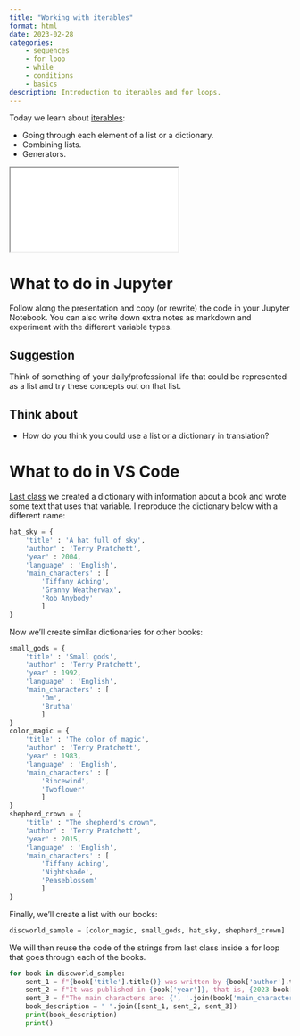 ```yaml
---
title: "Working with iterables"
format: html
date: 2023-02-28
categories:
    - sequences
    - for loop
    - while
    - conditions
    - basics
description: Introduction to iterables and for loops.
---
```



Today we learn about [iterables](../slides/iterables.qmd){target="_blank"}:

- Going through each element of a list or a dictionary.
- Combining lists.
- Generators.

<div>
```{=html}
<iframe class="slide-deck" src="../slides/iterables.html"></iframe>
```
</div>


# What to do in Jupyter

Follow along the presentation and copy (or rewrite) the code in your Jupyter Notebook. You can also write down extra notes as markdown and experiment with the different variable types.

::: {.callout-tip}
## Suggestion

Think of something of your daily/professional life that could be represented as a list and try these concepts out on that list.
:::

## Think about

- How do you think you could use a list or a dictionary in translation?

# What to do in VS Code

[Last class](2023-02-21-variables.qmd) we created a dictionary with information about a book and wrote some text that uses that variable. I reproduce the dictionary below with a different name:

```python
hat_sky = {
    'title' : 'A hat full of sky',
    'author' : 'Terry Pratchett',
    'year' : 2004,
    'language' : 'English',
    'main_characters' : [
        'Tiffany Aching',
        'Granny Weatherwax',
        'Rob Anybody'
        ]
}
```

Now we'll create similar dictionaries for other books:

```python
small_gods = {
    'title' : 'Small gods',
    'author' : 'Terry Pratchett',
    'year' : 1992,
    'language' : 'English',
    'main_characters' : [
        'Om',
        'Brutha'
        ]
}
color_magic = {
    'title' : 'The color of magic',
    'author' : 'Terry Pratchett',
    'year' : 1983,
    'language' : 'English',
    'main_characters' : [
        'Rincewind',
        'Twoflower'
        ]
}
shepherd_crown = {
    'title' : "The shepherd's crown",
    'author' : 'Terry Pratchett',
    'year' : 2015,
    'language' : 'English',
    'main_characters' : [
        'Tiffany Aching',
        'Nightshade',
        'Peaseblossom'
        ]
}
```

Finally, we'll create a list with our books:

```python
discworld_sample = [color_magic, small_gods, hat_sky, shepherd_crown]
```

We will then reuse the code of the strings from last class inside a for loop that goes through each of the books.

```python
for book in discworld_sample:
    sent_1 = f"{book['title'].title()} was written by {book['author'].title()} in {book['language']}."
    sent_2 = f"It was published in {book['year']}, that is, {2023-book['year']} years ago."
    sent_3 = f"The main characters are: {', '.join(book['main_characters'])}."
    book_description = " ".join([sent_1, sent_2, sent_3])
    print(book_description)
    print()
```
